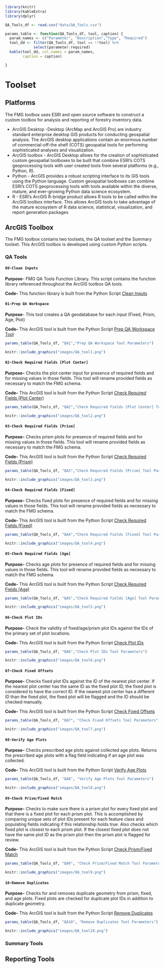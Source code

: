 ```r
library(knitr)
library(kableExtra)
library(dplyr)
```

```r
QA_Tools_df <- read.csv("data/QA_Tools.csv")
```


```r
params_table <- function(QA_Tools_df, tool, caption) {
  param_names <- c("Parameter", "Description","Type", "Required")
  tool_dd <- filter(QA_Tools_df, tool == !!tool) %>%
             select(parameter:required)
  kable(tool_dd, col.names = param_names,
        caption = caption)

}
```


# Toolset

## Platforms

The FMG toolbox uses ESRI and open source software to construct a custom toolbox for analysis and reporting of forestry inventory data.

-   ArcGIS Desktop -Desktop (ArcMap and ArcGIS Pro) are industry standard enterprise desktop GIS products for conducting geospatial analysis. The ArcGIS desktop applications contain an enormous number of commercial-off-the shelf (COTS) geospatial tools for performing sophisticated analyses and visualization.
-   ArcGIS toolbox - ArcGIS Desktop allows for the creation of sophisticated custom geospatial toolboxes to be built that combine ESRI's COTS geoprocessing tools with user created tools from several platforms (e.g., Python, R).
-   Python - ArcGIS provides a robust scripting interface to its GIS tools using the Python language. Custom geospatial toolboxes can combine ESRI's COTS geoprocessing tools with tools available within the diverse, mature, and ever-growing Python data science ecosystem.
-   R - ESRI's ArcGIS R-bridge product allows R tools to be called within the ArcGIS toolbox interface. This allows ArcGIS tools to take advantage of the mature ecosystem of R data science, statistical, visualization, and report generation packages

## ArcGIS Toolbox

The FMG toolbox contains two toolsets, the QA toolset and the Summary toolset. This ArcGIS toolbox is developed using custom Python scripts.

### QA Tools

#### `00-Clean Inputs`
**Purpose**- FMG QA Tools Function Library. This script contains the function library referenced throughout
the ArcGIS toolbox QA tools.


**Code-** This function library is built from the Python Script [Clean Inputs](https://github.com/ForestManagementGeodatabase/FMG-toolbox/blob/main/fmgpy/qa/clean_inputs.py)


#### `01-Prep QA Workspace`

**Purpose**- This tool creates a QA geodatabase for each input (Fixed, Prism, Age, Plot)

**Code-** This ArcGIS tool is built from the Python Script [Prep QA Workspace Tool](https://github.com/ForestManagementGeodatabase/FMG-toolbox/blob/main/fmgpy/qa/01_prep_qa_workspace.py)

```r
params_table(QA_Tools_df, "QA1","Prep QA Workspace Tool Parameters")

```

```r
knitr::include_graphics("images/QA_tool1.png")
```

#### `02-Check Required Fields [Plot Center]`

**Purpose-** Checks the plot center input for presence of required fields and for missing values in those fields. This tool will rename provided fields as necessary to match the FMG schema.

**Code-** This ArcGIS tool is built from the Python Script [Check Required Fields (Plot Center)](https://github.com/ForestManagementGeodatabase/FMG-toolbox/blob/main/fmgpy/qa/02_check_required_fields_center.py)

```r


params_table(QA_Tools_df, "QA2","Check Required Fields [Plot Center] Tool Parameters")

```

```r
knitr::include_graphics("images/QA_tool2.png")
```

#### `03-Check Required Fields [Prism]`

**Purpose-** Checks prism plots for presence of required fields and for missing values in those fields. This tool will rename provided fields as necessary to match the FMG schema.

**Code-** This ArcGIS tool is built from the Python Script [Check Required Fields (Prism)](https://github.com/ForestManagementGeodatabase/FMG-toolbox/blob/main/fmgpy/qa/03_check_required_fields_prism.py)

```r
params_table(QA_Tools_df, "QA3","Check Required Fields [Prism] Tool Parameters")

```

```r
knitr::include_graphics("images/QA_tool3.png")
```

#### `04-Check Required Fields [Fixed]`

**Purpose-** Checks fixed plots for presence of required fields and for missing values in those fields. This tool will rename provided fields as necessary to match the FMG schema.

**Code-** This ArcGIS tool is built from the Python Script [Check Required Fields (Fixed)](https://github.com/ForestManagementGeodatabase/FMG-toolbox/blob/main/fmgpy/qa/04_check_required_fields_fixed.py)

```r
params_table(QA_Tools_df, "QA4","Check Required Fields [Fixed] Tool Parameters")

```

```r
knitr::include_graphics("images/QA_tool4.png")
```

#### `05-Check Required Fields [Age]`

**Purpose-** Checks age plots for presence of required fields and for missing values in those fields. This tool will rename provided fields as necessary to match the FMG schema.

**Code-** This ArcGIS tool is built from the Python Script [Check Required Fields (Age)](https://github.com/ForestManagementGeodatabase/FMG-toolbox/blob/main/fmgpy/qa/05_check_required_fields_age.py)

```r
params_table(QA_Tools_df, "QA5","Check Required Fields [Age] Tool Parameters")

```

```r
knitr::include_graphics("images/QA_tool5.png")
```

#### `06-Check Plot IDs`

**Purpose-** Check the validity of fixed/age/prism plot IDs against the IDs of the primary set of plot locations.

**Code-** This ArcGIS tool is built from the Python Script [Check Plot IDs](https://github.com/ForestManagementGeodatabase/FMG-toolbox/blob/main/fmgpy/qa/06_check_plot_ids.py)

```r
params_table(QA_Tools_df, "QA6","Check Plot IDs Tool Parameters")

```

```r
knitr::include_graphics("images/QA_tool6.png")
```

#### `07-Check Fixed Offsets`

**Purpose-** Checks fixed plot IDs against the ID of the nearest plot center. If the nearest plot center has the same ID as the fixed plot ID, the fixed plot is considered to have the correct ID. If the nearest plot center has a different ID than the fixed plot, the fixed plot will be flagged and the ID should be checked manually.

**Code-** This ArcGIS tool is built from the Python Script [Check Fixed Offsets](https://github.com/ForestManagementGeodatabase/FMG-toolbox/blob/main/fmgpy/qa/07_check_fixed_offsets.py)

```r
params_table(QA_Tools_df, "QA7", "Check Fixed Offsets Tool Parameters")

```

```r
knitr::include_graphics("images/QA_tool7.png")
```

#### `08-Verify Age Plots`

**Purpose-** Checks prescribed age plots against collected age plots. Returns the prescribed age plots with a flag field indicating if an age plot was collected.

**Code-** This ArcGIS tool is built from the Python Script [Verify Age Plots](https://github.com/ForestManagementGeodatabase/FMG-toolbox/blob/main/fmgpy/qa/08_verify_age_plots.py)

```r
params_table(QA_Tools_df, "QA8", "Verify Age Plots Tool Parameters")


```

```r
knitr::include_graphics("images/QA_tool8.png")
```

#### `09-Check Prism/Fixed Match`

**Purpose-** Checks to make sure there is a prism plot for every fixed plot and that there is a fixed plot for each prism plot. This is accomplished by comparing unique sets of plot IDs present for each feature class and populating fields indicating if this relationship holds true.    Also checks which fixed plot is closest to each prism plot. If the closest fixed plot does not have the same plot ID as the prism plot then the prism plot is flagged for review.

**Code-** This ArcGIS tool is built from the Python Script [Check Prism/Fixed Match](https://github.com/ForestManagementGeodatabase/FMG-toolbox/blob/main/fmgpy/qa/09_check_prism_fixed_match.py)

```r
params_table(QA_Tools_df, "QA9", "Check Prism/Fixed Match Tool Parameters")


```

```r
knitr::include_graphics("images/QA_tool9.png")
```

#### `10-Remove Duplicates`

**Purpose-** Checks for and removes duplicate geometry from prism, fixed, and age plots. Fixed plots are checked for duplicate plot IDs in addition to duplicate geometry.

**Code-** This ArcGIS tool is built from the Python Script [Remove Duplicates](https://github.com/ForestManagementGeodatabase/FMG-toolbox/blob/main/fmgpy/qa/10_remove_duplicates.py)

```r
params_table(QA_Tools_df, "QA10", "Remove Duplicates Tool Parameters")


```

```r
knitr::include_graphics("images/QA_tool10.png")
```



### Summary Tools

## Reporting Tools
